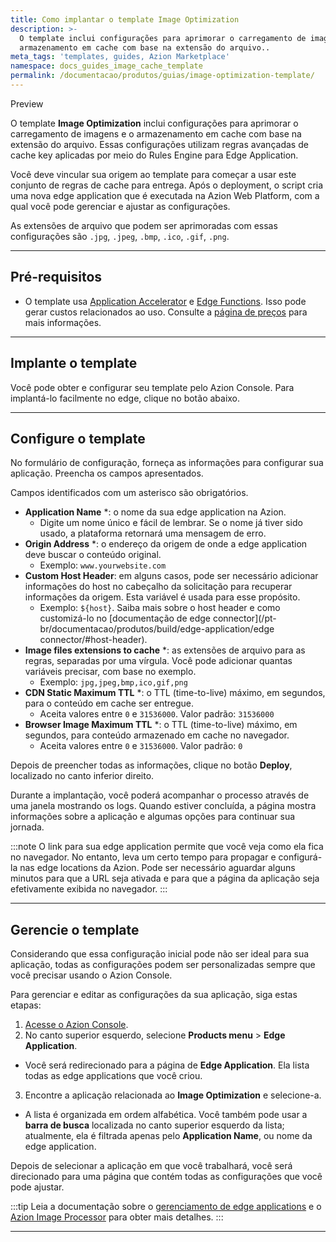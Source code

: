 ```yaml
---
title: Como implantar o template Image Optimization
description: >-
  O template inclui configurações para aprimorar o carregamento de imagens e o
  armazenamento em cache com base na extensão do arquivo..
meta_tags: 'templates, guides, Azion Marketplace'
namespace: docs_guides_image_cache_template
permalink: /documentacao/produtos/guias/image-optimization-template/
---
```




<Tag severity="info" client:only="vue">
Preview
</Tag>

O template **Image Optimization** inclui configurações para aprimorar o carregamento de imagens e o armazenamento em cache com base na extensão do arquivo. Essas configurações utilizam regras avançadas de cache key aplicadas por meio do Rules Engine para Edge Application.

Você deve vincular sua origem ao template para começar a usar este conjunto de regras de cache para entrega. Após o deployment, o script cria uma nova edge application que é executada na Azion Web Platform, com a qual você pode gerenciar e ajustar as configurações.

As extensões de arquivo que podem ser aprimoradas com essas configurações são `.jpg`, `.jpeg`, `.bmp`, `.ico`, `.gif`, `.png`.

---

## Pré-requisitos

- O template usa [Application Accelerator](/pt-br/documentacao/produtos/build/edge-application/application-accelerator/) e [Edge Functions](/pt-br/documentacao/produtos/build/edge-application/edge-functions/). Isso pode gerar custos relacionados ao uso. Consulte a [página de preços](/pt-br/documentacao/produtos/precos/) para mais informações.

---

## Implante o template

Você pode obter e configurar seu template pelo Azion Console. Para implantá-lo facilmente no edge, clique no botão abaixo.

  <LinkButton
    label="Implantar"
    link="https://console.azion.com/create/azion/image-optimization"
    icon="ai ai-azion"
    icon-pos="left"
  />

---

## Configure o template

No formulário de configuração, forneça as informações para configurar sua aplicação. Preencha os campos apresentados.

Campos identificados com um asterisco são obrigatórios.

- **Application Name** *: o nome da sua edge application na Azion.
    - Digite um nome único e fácil de lembrar. Se o nome já tiver sido usado, a plataforma retornará uma mensagem de erro.
- **Origin Address** *: o endereço da origem de onde a edge application deve buscar o conteúdo original.
    - Exemplo: `www.yourwebsite.com`
- **Custom Host Header**: em alguns casos, pode ser necessário adicionar informações do host no cabeçalho da solicitação para recuperar informações da origem. Esta variável é usada para esse propósito.
    - Exemplo: `${host}`. Saiba mais sobre o host header e como customizá-lo no [documentação de edge connector](/pt-br/documentacao/produtos/build/edge-application/edge connector/#host-header).
- **Image files extensions to cache** *: as extensões de arquivo para as regras, separadas por uma vírgula. Você pode adicionar quantas variáveis precisar, com base no exemplo.
    - Exemplo: `jpg,jpeg,bmp,ico,gif,png`
- **CDN Static Maximum TTL** *: o TTL (time-to-live) máximo, em segundos, para o conteúdo em cache ser entregue.
    - Aceita valores entre `0` e `31536000`. Valor padrão: `31536000`
- **Browser Image Maximum TTL** *: o TTL (time-to-live) máximo, em segundos, para conteúdo armazenado em cache no navegador.
    - Aceita valores entre `0` e `31536000`. Valor padrão: `0`

Depois de preencher todas as informações, clique no botão **Deploy**, localizado no canto inferior direito.

Durante a implantação, você poderá acompanhar o processo através de uma janela mostrando os logs. Quando estiver concluída, a página mostra informações sobre a aplicação e algumas opções para continuar sua jornada.

:::note
O link para sua edge application permite que você veja como ela fica no navegador. No entanto, leva um certo tempo para propagar e configurá-la nas edge locations da Azion. Pode ser necessário aguardar alguns minutos para que a URL seja ativada e para que a página da aplicação seja efetivamente exibida no navegador.
:::

---

## Gerencie o template

Considerando que essa configuração inicial pode não ser ideal para sua aplicação, todas as configurações podem ser personalizadas sempre que você precisar usando o Azion Console.

Para gerenciar e editar as configurações da sua aplicação, siga estas etapas:

1. [Acesse o Azion Console](https://console.azion.com).
2. No canto superior esquerdo, selecione **Products menu** > **Edge Application**.
- Você será redirecionado para a página de **Edge Application**. Ela lista todas as edge applications que você criou.
3. Encontre a aplicação relacionada ao **Image Optimization** e selecione-a.
- A lista é organizada em ordem alfabética. Você também pode usar a **barra de busca** localizada no canto superior esquerdo da lista; atualmente, ela é filtrada apenas pelo **Application Name**, ou nome da edge application.

Depois de selecionar a aplicação em que você trabalhará, você será direcionado para uma página que contém todas as configurações que você pode ajustar.

:::tip
Leia a documentação sobre o [gerenciamento de edge applications](/pt-br/documentacao/produtos/build/edge-application/primeiros-passos/) e o [Azion Image Processor](/pt-br/documentacao/produtos/guias/cache-settings/) para obter mais detalhes.
:::

---


